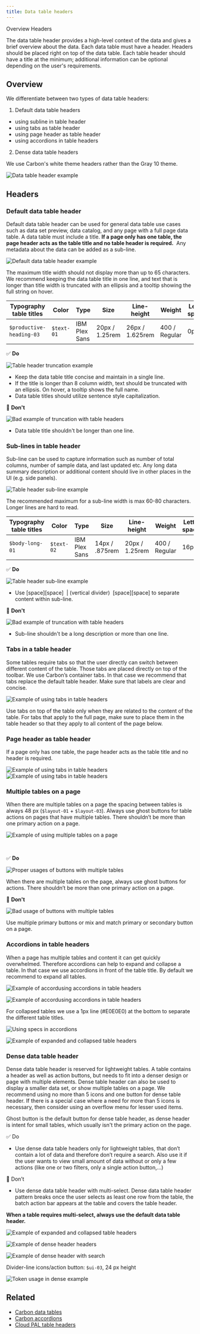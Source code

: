 ```yaml
---
title: Data table headers
---
```



<Breadcrumb>
  <BreadcrumbItem href="https://pages.github.ibm.com/cdai-design/pal/components/data-table/overview">
    Overview
  </BreadcrumbItem>
  <BreadcrumbItem
    isCurrentPage
    href="https://pages.github.ibm.com/cdai-design/pal/components/data-table/headers"
  >
    Headers
  </BreadcrumbItem>
</Breadcrumb>

<PageDescription>

The data table header provides a high-level context of the data and gives a brief overview about the data. Each data table must have a header. Headers should be placed right on top of the data table. Each table header should have a title at the minimum; additional information can be optional depending on the user's requirements.

</PageDescription>

## Overview

We differentiate between two types of data table headers:

1. Default data table headers

- using subline in table header
- using tabs as table header
- using page header as table header
- using accordions in table headers

2. Dense data table headers
   <br />

We use Carbon's white theme headers rather than the Gray 10 theme.

![Data table header example](images/data_table_overview.png)

## Headers

### Default data table header

Default data table header can be used for general data table use cases such as data set preview, data catalog, and any page with a full page data table. A data table must include a title. **If a page only has one table, the page header acts as the table title and no table header is required.**  Any metadata about the data can be added as a sub-line.

![Default data table header example](images/default_header.png)

The maximum title width should not display more than up to 65 characters. We recommend keeping the data table title in one line, and text that is longer than title width is truncated with an ellipsis and a tooltip showing the full string on hover.

| Typography table titles   | Color      | Type          | Size           | Line-height     | Weight        | Letter-spacing |
| ------------------------- | ---------- | ------------- | -------------- | --------------- | ------------- | -------------- |
| `$productive-heading-03`  | `$text-01` | IBM Plex Sans | 20px / 1.25rem | 26px / 1.625rem | 400 / Regular | 0px            |

<Row>

<Column colMd={6} colLg={6}>

✅ **Do**

![Table header truncation example](images/header_truncation.png)

- Keep the data table title concise and maintain in a single line.
- If the title is longer than 8 column width, text should be truncated with an ellipsis. On hover, a tooltip shows the full name.
- Data table titles should utilize sentence style capitalization.

</Column>

<Column colMd={6} colLg={6}>

🚫 **Don't**

![Bad example of truncation with table headers ](images/dont_header_truncation.png)

- Data table title shouldn't be longer than one line.

</Column>

</Row>

### Sub-lines in table header

Sub-line can be used to capture information such as number of total columns, number of sample data, and last updated etc. Any long data summary description or additional content should live in other places in the UI (e.g. side panels).

![Table header sub-line example](images/header_sub_line.png)

The recommended maximum for a sub-line width is max 60-80 characters. Longer lines are hard to read.

| Typography table titles | Color      | Type          | Size           | Line-height    | Weight        | Letter-spacing |
| ----------------------- | ---------- | ------------- | -------------- | -------------- | ------------- | -------------- |
| `$body-long-01 `        | `$text-02` | IBM Plex Sans | 14px / .875rem | 20px / 1.25rem | 400 / Regular | 16px           |

<Row>

<Column colMd={6} colLg={6}>

✅ **Do**

![Table header sub-line example](images/header_subline.png)

- Use [space][space]  | (vertical divider)  [space][space] to separate content within sub-line.

</Column>

<Column colMd={6} colLg={6}>

🚫 **Don't**

![Bad example of truncation with table headers ](images/subline_dont.png)

- Sub-line shouldn't be a long description or more than one line.

</Column>

</Row>

### Tabs in a table header

Some tables require tabs so that the user directly can switch between different content of the table. Those tabs are placed directly on top of the toolbar. We use Carbon’s container tabs. In that case we recommend that tabs replace the default table header. Make sure that labels are clear and concise.

![Example of using tabs in table headers](images/tabs_table.png)

Use tabs on top of the table only when they are related to the content of the table. For tabs that apply to the full page, make sure to place them in the table header so that they apply to all content of the page below.

### Page header as table header

If a page only has one table, the page header acts as the table title and no header is required.

![Example of using tabs in table headers](images/title_as_header.png) 
![Example of using tabs in table headers](images/header_as_header.png)

### Multiple tables on a page

When there are multiple tables on a page the spacing between tables is always 48 px (`$layout-01` + `$layout-03`). Always use ghost buttons for table actions on pages that have multiple tables. There shouldn’t be more than one primary action on a page.

![Example of using multiple tables on a page](images/multiple_tables_specs.png)

<br />

<Row>

<Column colMd={6} colLg={6}>

✅ **Do**

![Proper usages of buttons with multiple tables](images/multiple_table_do.png)

When there are multiple tables on the page, always use ghost buttons for actions. There shouldn’t be more than one primary action on a page.

</Column>

<Column colMd={6} colLg={6}>

🚫 **Don't**

![Bad usage of buttons with multiple tables](images/multiple_tables_dont.png)

Use multiple primary buttons or mix and match primary or secondary button on a page.

</Column>

</Row>

### Accordions in table headers 

When a page has multiple tables and content it can get quickly overwhelmed. Therefore accordions can help to expand and collapse a table. In that case we use accordions in front of the table title. By default we recommend to expand all tables.

![Example of accordusing accordions in table headers](images/accordions.png)

<Title> Collapsed table headers </Title>

![Example of accordusing accordions in table headers](images/collapsed_accordions.png)

For collapsed tables we use a 1px line (#E0E0E0) at the bottom to separate the different table titles.

![Using specs in accordions](images/accordions_specs.png)

<Title> Expanded and collapsed table headers </Title>

![Example of expanded and collapsed table headers](images/expand_collapsed.png)

### Dense data table header 

Dense data table header is reserved for lightweight tables. A table contains a header as well as action buttons, but needs to fit into a denser design or page with multiple elements. Dense table header can also be used to display a smaller data set, or show multiple tables on a page. We recommend using no more than 5 icons and one button for dense table header. If there is a special case where a need for more than 5 icons is necessary, then consider using an overflow menu for lesser used items.

Ghost button is the default button for dense table header, as dense header is intent for small tables, which usually isn't the primary action on the page.

✅ Do

- Use dense data table headers only for lightweight tables, that don’t contain a lot of data and therefore don’t require a search. Also use it if the user wants to view small amount of data without or only a few actions (like one or two filters, only a single action button,...)

🚫 Don’t

- Use dense data table header with multi-select. Dense data table header pattern breaks once the user selects as least one row from the table, the batch action bar appears at the table and covers the table header.

**When a table requires multi-select, always use the default data table header.**

![Example of expanded and collapsed table headers](images/multi_select.png)

<Title> Variation - Dense header with persistent filter  </Title>

![Example of dense header headers](images/dense_header.png)

<Title> Variation - Dense header with only search  </Title>

![Example of dense header with search](images/dense_header_search.png)

<Title> Tokens </Title>

Divider-line icons/action button: `$ui-03`, 24 px height

![Token usage in dense example](images/dense_header_specs.png)

## Related

- [Carbon data tables](https://www.carbondesignsystem.com/components/data-table/usage)
- [Carbon accordions](https://www.carbondesignsystem.com/components/accordion/usage)
- [Cloud PAL table headers](https://pages.github.ibm.com/ibmcloud/pal/components/data-table/usage/#table-header)
